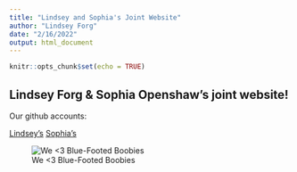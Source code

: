 ```yaml
---
title: "Lindsey and Sophia's Joint Website"
author: "Lindsey Forg"
date: "2/16/2022"
output: html_document
---
```


```r
knitr::opts_chunk$set(echo = TRUE)
```

## Lindsey Forg & Sophia Openshaw's joint website!

Our github accounts: 

[Lindsey's](https://github.com/lindseyforg)
[Sophia's](https://github.com/sophiaopenshaw)

![We <3 Blue-Footed Boobies](/Users/lindseyforg/Desktop/NTRES 6100/assignment-3-lef77/07sci-boobies-social-facebookJumbo.jpg)